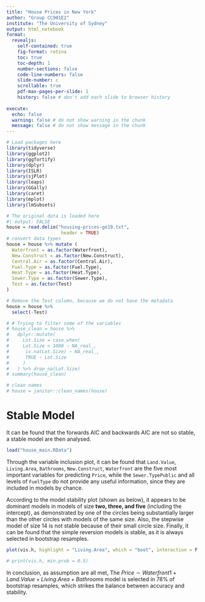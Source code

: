 ```yaml
---
title: "House Prices in New York"
author: "Group CC901E2"
institute: "The University of Sydney"
output: html_notebook
format:
  revealjs:
    self-contained: true
    fig-format: retina
    toc: true
    toc-depth: 1
    number-sections: false
    code-line-numbers: false
    slide-number: c
    scrollable: true
    pdf-max-pages-per-slide: 1
    history: false # don't add each slide to browser history
    
execute:
  echo: false
  warning: false # do not show warning in the chunk
  message: false # do not show message in the chunk
---
```




```r
# Load packages here
library(tidyverse)
library(ggplot2)
library(ggfortify)
library(dplyr)
library(ISLR)
library(sjPlot)
library(leaps)
library(GGally)
library(caret)
library(mplot)
library(lmSubsets)
```

```r
# The original data is loaded here
#| output: FALSE
house = read.delim("housing-prices-ge19.txt", 
                    header = TRUE)
# convert data types
house = house %>% mutate (
  Waterfront = as.factor(Waterfront),
  New.Construct = as.factor(New.Construct),
  Central.Air = as.factor(Central.Air),
  Fuel.Type = as.factor(Fuel.Type),
  Heat.Type = as.factor(Heat.Type),
  Sewer.Type = as.factor(Sewer.Type),
  Test = as.factor(Test)
)

# Remove the Test column, because we do not have the metadata
house = house %>%
  select(-Test)

# # Trying to filter some of the variables 
# house_clean = house %>% 
#   dplyr::mutate(
#     Lot.Size = case_when(
#     Lot.Size < 1000 ~ NA_real_,
#      is.na(Lot.Size) ~ NA_real_,
#      TRUE ~ Lot.Size
#     )
#   ) %>% drop_na(Lot.Size)
# summary(house_clean)

# clean names
# house = janitor::clean_names(house)
```



# Stable Model
It can be found that the forwards AIC and backwards AIC are not so stable, a stable model are then analysed.

```r
load("house_main.RData")
```



Through the variable inclusion plot, it can be found that  `Land.Value`, `Living.Area`, `Bathrooms`, `New.Construct`, `Waterfront` are the five most important variables for predicting `Price`, while the `Sewer.TypePublic` and all levels of `FuelType` do not provide any useful information, since they are included in models by chance.



According to the model stability plot (shown as below), it appears to be dominant models in models of size **two, three, and five** (including the intercept), as demonstrated by one of the circles being substantially larger than the other circles with models of the same size. Also, the stepwise model of size 14 is not stable because of their small circle size. Finally, it can be found that the simple reversion models is stable, as it is always selected in bootstrap resamples.

```r
plot(vis.h, highlight = "Living.Area", which = "boot", interaction = F, max.circle = 10, seed = 2022, legend.position = "bottom")
```


```r
# print(vis.h, min.prob = 0.5)
```


In conclusion, as assumption are all met, The $Price \sim Waterfront1 + Land.Value + Living.Area + Bathrooms$ model is selected in 78% of bootstrap resamples, which strikes the balance between accuracy and stability.

